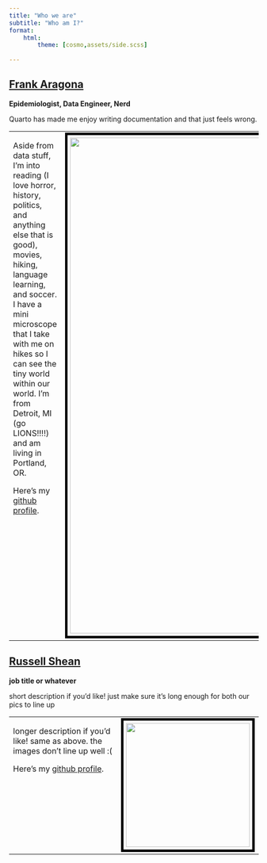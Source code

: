 ```yaml
---
title: "Who we are"
subtitle: "Who am I?"
format:
    html:
        theme: [cosmo,assets/side.scss]
                
---
```



## [Frank Aragona](https://github.com/edenian-prince)

**Epidemiologist, Data Engineer, Nerd**

Quarto has made me enjoy writing documentation and that just feels wrong.

<table>
<tr><td valign="top">

Aside from data stuff, I'm into reading (I love horror, history, politics, and anything else that is good), movies, hiking, language learning, and soccer. I have a mini microscope that I take with me on hikes so I can see the tiny world within our world.
I'm from Detroit, MI (go LIONS!!!!) and am living in Portland, OR.

Here's my [github profile](https://github.com/edenian-prince).

</td><td valign="top">
[![](images/me.jpg){style="border: 5px solid black; padding: 5px;" width=1000}](https://nw-page.github.io/lineage_classifications/)
</td>
</tr>
</table>

## [Russell Shean](https://github.com/Russell-Shean)

**job title or whatever**

short description if you'd like! just make sure it's long enough for both our pics to line up

<table>
<tr><td valign="top">

longer description if you'd like! same as above. the images don't line up well :(

Here's my [github profile](https://github.com/Russell-Shean).

</td><td valign="top">
[![](images/russell.jpg){style="border: 5px solid black; padding: 5px;" width=250}](https://github.com/Russell-Shean)
</td>
</tr>
</table>
